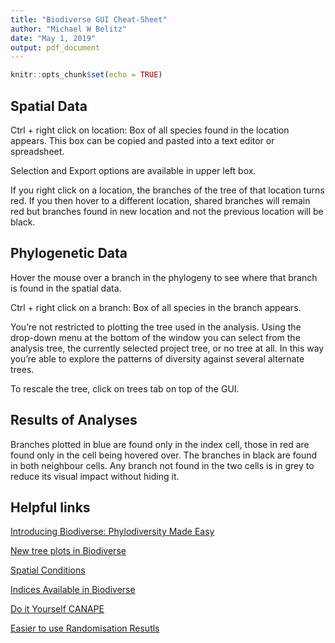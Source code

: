 ---
title: "Biodiverse GUI Cheat-Sheet"
author: "Michael W Belitz"
date: "May 1, 2019"
output: pdf_document
---

```{r setup, include=FALSE}
knitr::opts_chunk$set(echo = TRUE)
```

## Spatial Data

Ctrl + right click on location: Box of all species found in the location appears. This box can be copied and pasted into a text editor or spreadsheet.

Selection and Export options are available in upper left box.

If you right click on a location, the branches of the tree of that location turns red. If you then hover to a different location, shared branches will remain red but branches found in new location and not the previous location will be black.

## Phylogenetic Data

Hover the mouse over a branch in the phylogeny to see where that branch is found in the spatial data.

Ctrl + right click on a branch: Box of all species in the branch appears.

You’re not restricted to plotting the tree used in the analysis. Using the drop-down menu at the bottom of the window you can select from the analysis tree, the currently selected project tree, or no tree at all. In this way you’re able to explore the patterns of diversity against several alternate trees.

To rescale the tree, click on trees tab on top of the GUI.


## Results of Analyses

Branches plotted in blue are found only in the index cell, those in red are found only in the cell being hovered over. The branches in black are found in both neighbour cells. Any branch not found in the two cells is in grey to reduce its visual impact without hiding it.

## Helpful links

[Introducing Biodiverse: Phylodiversity Made Easy](https://methodsblog.com/2016/01/22/biodiverse/)

[New tree plots in Biodiverse](http://biodiverse-analysis-software.blogspot.com/2014/10/new-tree-plots-in-biodiverse.html)

[Spatial Conditions](https://github.com/shawnlaffan/biodiverse/wiki/SpatialConditions)

[Indices Available in Biodiverse](https://github.com/shawnlaffan/biodiverse/wiki/Indices)

[Do it Yourself CANAPE](http://biodiverse-analysis-software.blogspot.com/2014/11/do-it-yourself-canape.html)

[Easier to use Randomisation Resutls](http://biodiverse-analysis-software.blogspot.com/search/label/CANAPE)




